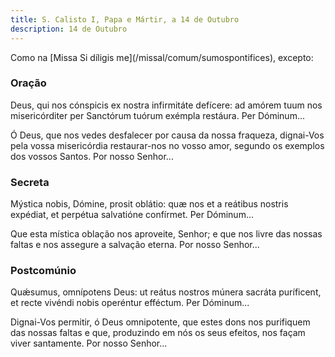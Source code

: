 ```yaml
---
title: S. Calisto I, Papa e Mártir, a 14 de Outubro
description: 14 de Outubro
---
```


<aside>
  Como na [Missa Si díligis me](/missal/comum/sumospontifices), excepto:
</aside>

### Oração

<div class="side-by-side not-content">

Deus, qui nos cónspicis ex nostra infirmitáte defícere: ad amórem tuum nos misericórditer per Sanctórum tuórum exémpla restáura. Per Dóminum...

Ó Deus, que nos vedes desfalecer por causa da nossa fraqueza, dignai-Vos pela vossa misericórdia restaurar-nos no vosso amor, segundo os exemplos dos vossos Santos. Por nosso Senhor...

</div>

### Secreta

<div class="side-by-side not-content">

Mýstica nobis, Dómine, prosit oblátio: quæ nos et a reátibus nostris expédiat, et perpétua salvatióne confírmet. Per Dóminum...

Que esta mística oblação nos aproveite, Senhor; e que nos livre das nossas faltas e nos assegure a salvação eterna. Por nosso Senhor...

</div>

### Postcomúnio

<div class="side-by-side not-content">

Quǽsumus, omnípotens Deus: ut reátus nostros múnera sacráta puríficent, et recte vivéndi nobis operéntur efféctum. Per Dóminum...

Dignai-Vos permitir, ó Deus omnipotente, que estes dons nos purifiquem das nossas faltas e que, produzindo em nós os seus efeitos, nos façam viver santamente. Por nosso Senhor...

</div>
